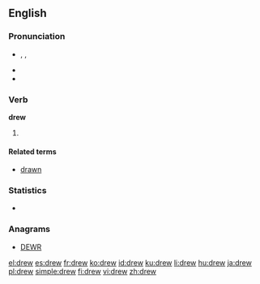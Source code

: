 {{wikipedia|dab=drew}}
{{also|Drew}}
==English==

===Pronunciation===
* {{enPR|dro͞o}}, {{IPA|/druː/}}, {{X-SAMPA|/dru:/}}
* {{audio|en-us-drew.ogg|Audio (US)}}
* {{rhymes|uː}}

===Verb===
'''drew'''

# {{irregular simple past of|draw}}

====Related terms====
* [[drawn]]

===Statistics===
* {{rank|fellow|hardly|wind|594|drew|strength|opinion|according}}

===Anagrams===
* [[DEWR#English|DEWR]]

[[el:drew]]
[[es:drew]]
[[fr:drew]]
[[ko:drew]]
[[id:drew]]
[[ku:drew]]
[[li:drew]]
[[hu:drew]]
[[ja:drew]]
[[pl:drew]]
[[simple:drew]]
[[fi:drew]]
[[vi:drew]]
[[zh:drew]]